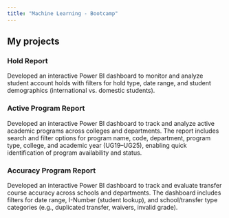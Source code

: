 ```yaml
---
title: "Machine Learning - Bootcamp"  
---
```


## My projects

### Hold Report    
Developed an interactive Power BI dashboard to monitor and analyze student account holds with filters for hold type, date range, and student demographics (international vs. domestic students).        
 
### Active Program Report    
Developed an interactive Power BI dashboard to track and analyze active academic programs across colleges and departments. The report includes search and filter options for program name, code, department, program type, college, and academic year (UG19–UG25), enabling quick identification of program availability and status.  

### Accuracy Program Report     
Developed an interactive Power BI dashboard to track and evaluate transfer course accuracy across schools and departments. The dashboard includes filters for date range, I-Number (student lookup), and school/transfer type categories (e.g., duplicated transfer, waivers, invalid grade).  

